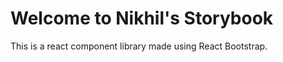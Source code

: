 
<Meta title="Storybook/Introduction" />

<style>{`
  .subheading {
    font-weight: 100;
    font-size: 13px;
    color: #999;
    letter-spacing: 6px;
    line-height: 24px;
    text-transform: uppercase;
    margin-bottom: 12px;
    margin-top: 40px;
  }  
`}</style>

# Welcome to Nikhil's Storybook

This is a react component library made using React Bootstrap.
